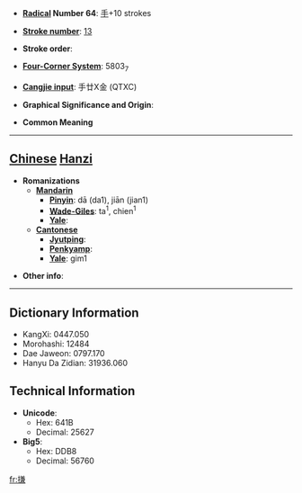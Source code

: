 * '''[[Wiktionary:Chinese radical index| Radical]] Number 64''': [[Wiktionary:Chinese radical index 手|手]]+10 strokes

* '''[[Wiktionary:Chinese total strokes index|Stroke number]]''': [[Wiktionary:Chinese total strokes index 13|13]]

* '''Stroke order''': 

* '''[[Wiktionary:Chinese four corner index|Four-Corner System]]''': 5803<sub>7</sub>

* '''[[Wiktionary:Chinese Cangjie index|Cangjie input]]''': 手廿X金 (QTXC)

* '''Graphical Significance and Origin''': 

* '''Common Meaning'''

----

== [[Chinese]] [[Hanzi]] ==

* '''Romanizations'''
** '''[[Mandarin]]'''
*** '''[[Pinyin]]''': dā (da1), jiān (jian1)
*** '''[[Wade-Giles]]''': ta<sup>1</sup>, chien<sup>1</sup>
*** '''[[Yale]]''': 
** '''[[Cantonese]]'''
*** '''[[Jyutping]]''':
*** '''[[Penkyamp]]''': 
*** '''[[Yale]]''': gim1

* '''Other info''': 

----

== Dictionary Information ==

* KangXi: 0447.050
* Morohashi: 12484
* Dae Jaweon: 0797.170
* Hanyu Da Zidian: 31936.060

== Technical Information ==

* '''Unicode''':
** Hex: 641B
** Decimal: 25627
* '''Big5''':
** Hex: DDB8
** Decimal: 56760

[[fr:搛]]